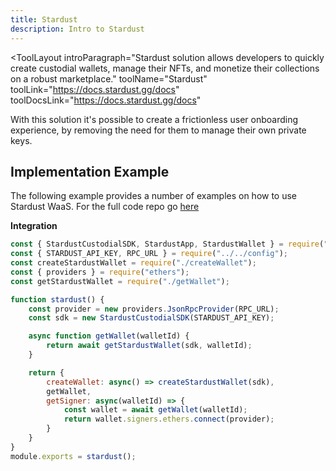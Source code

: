 ```yaml
---
title: Stardust
description: Intro to Stardust
---
```


<ToolLayout
    introParagraph="Stardust solution allows developers to quickly create custodial wallets, manage their NFTs, and monetize their collections on a robust marketplace."
    toolName="Stardust"
    toolLink="https://docs.stardust.gg/docs"
    toolDocsLink="https://docs.stardust.gg/docs"
>

With this solution it's possible to create a frictionless user onboarding experience, by removing the need for them to manage their own private keys.

## Implementation Example 

The following example provides a number of examples on how to use Stardust WaaS. For the full code repo go [here](https://github.com/Dirt-Road-Development/stardust-examples)

**Integration**
````javascript
const { StardustCustodialSDK, StardustApp, StardustWallet } = require("@stardust-gg/stardust-custodial-sdk");
const { STARDUST_API_KEY, RPC_URL } = require("../../config");
const createStardustWallet = require("./createWallet");
const { providers } = require("ethers");
const getStardustWallet = require("./getWallet");

function stardust() {
	const provider = new providers.JsonRpcProvider(RPC_URL);
	const sdk = new StardustCustodialSDK(STARDUST_API_KEY);

	async function getWallet(walletId) {
		return await getStardustWallet(sdk, walletId);
	}

	return {
		createWallet: async() => createStardustWallet(sdk),
		getWallet,
		getSigner: async(walletId) => {
			const wallet = await getWallet(walletId);
			return wallet.signers.ethers.connect(provider);
		}
	}
}
module.exports = stardust();
````

</ToolLayout>